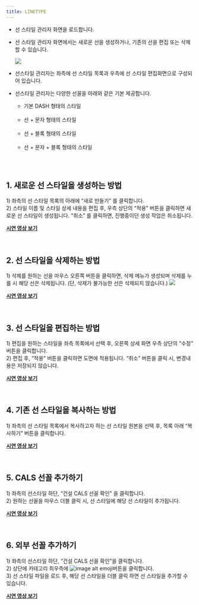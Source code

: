 ```yaml
---
title: LINETYPE
---
```



[image1]: ../../../../../assets/images/commands/linetype/image1.png
[image6]: ../../../../../assets/images/commands/linetype/image6.png
[image7]: ../../../../../assets/images/commands/linetype/image7.png

* 선 스타일 관리자 화면을 로드합니다.   
* 선 스타일 관리자 화면에서는 새로운 선을 생성하거나, 기존의 선을 편집 또는 삭제할 수 있습니다. 

  ![][image1]

* 선스타일 관리자는 좌측에 선 스타일 목록과 우측에 선 스타일 편집화면으로 구성되어 있습니다.  
* 선스타일 관리자는  다양한 선꼴을 아래와 같은 기본 제공합니다.  
    - 기본 DASH 형태의 스타일  
        <Image src={image2} alt="" width={400} />
    - 선 \+ 문자 형태의 스타일  
        <Image src={image3} alt="" width={400} />
    - 선 \+ 블록 형태의 스타일  
        <Image src={image4} alt="" width={400} />
    - 선 \+ 문자 \+ 블록 형태의 스타일   
        <Image src={image5} alt="" width={400} />

<br/>

## **1\. 새로운 선 스타일을 생성하는 방법**
1\) 좌측의 선 스타일 목록의 아래에 “새로 만들기” 를 클릭합니다.   
2\) 스타일 이름 및 스타일 상세 내용을 편집 후, 우측 상단의 “적용” 버튼을 클릭하면 새로운 선 스타일이 생성됩니다. “취소” 를 클릭하면, 진행중이던 생성 작업은 취소됩니다.

[**<Icon name="youtube" class="emoji"/> 시연 영상 보기**](https://youtu.be/hCoHj3J3PFk) 

<br/>

## **2\. 선 스타일을 삭제하는 방법**
1\) 삭제를 원하는 선을 마우스 오른쪽 버튼을 클릭하면, 삭제 메뉴가  생성되며 삭제를 누를 시 해당 선은 삭제됩니다. (단, 삭제가 불가능한 선은 삭제되지 않습니다.)
    ![][image6] 

[**<Icon name="youtube" class="emoji"/> 시연 영상 보기**](https://youtu.be/xcONNqU2ehY) 

<br/>

## **3\. 선 스타일을 편집하는 방법**

1\) 편집을 원하는 스타일을 좌측 목록에서 선택 후, 오른쪽 상세 화면 우측 상단의 “수정” 버튼을 클릭합니다.  
2\) 편집 후, “적용” 버튼을 클릭하면 도면에 적용됩니다. “취소” 버튼을 클릭 시, 변경내용은 저장되지 않습니다.

[**<Icon name="youtube" class="emoji"/> 시연 영상 보기**](https://youtu.be/1XFnmWF8_AE) 

<br/>

## **4\. 기존 선 스타일을 복사하는 방법**

1\) 좌측의 선 스타일 목록에서 복사하고자 하는 선 스타일 원본을 선택 후, 목록 아래 “복사하기” 버튼을 클릭합니다. 

[**<Icon name="youtube" class="emoji"/> 시연 영상 보기**](https://youtu.be/QDkYQaVkS5I) 

<br/>

## **5\. CALS 선꼴 추가하기**

1\) 좌측의 선스타일 하단, “건설 CALS 선꼴 확인” 을 클릭합니다.  
2\) 원하는 선꼴을 마우스 더블 클릭 시, 선 스타일에 해당 선 스타일이 추가됩니다. 

[**<Icon name="youtube" class="emoji"/> 시연 영상 보기**](https://youtu.be/LxHtJXmzXh0) 

<br/>

## **6\. 외부 선꼴 추가하기**

1\) 좌측의 선스타일 하단, “건설 CALS 선꼴 확인”을 클릭합니다.   
2\) 상단에 카테고리 최우측에 ![image alt emoji][image7]버튼을 클릭합니다.
 <br/> 3\) 선 스타일 파일을 로드 후, 해당 선 스타일을 더블 클릭 하면 선 스타일을 추가할 수 있습니다.

 [**<Icon name="youtube" class="emoji"/> 시연 영상 보기**](https://youtu.be/0XvRl6ZKxWU) 


